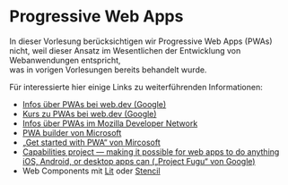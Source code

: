 
# Progressive Web Apps

In dieser Vorlesung berücksichtigen wir Progressive Web Apps (PWAs) nicht, 
weil dieser Ansatz im Wesentlichen der Entwicklung von Webanwendungen entspricht,  
was in vorigen Vorlesungen bereits behandelt wurde.

Für interessierte hier einige Links zu weiterführenden Informationen:

- [Infos über PWAs bei web.dev (Google)](https://web.dev/progressive-web-apps/)
- [Kurs zu PWAs bei web.dev (Google)](https://web.dev/learn/pwa/)
- [Infos über PWAs im Mozilla Developer Network](https://developer.mozilla.org/en-US/docs/Web/Progressive_web_apps)
- [PWA builder von Microsoft](https://www.pwabuilder.com)
- [„Get started with PWA“ von Mircosoft](https://learn.microsoft.com/en-us/microsoft-edge/progressive-web-apps-chromium/how-to/)
- [Capabilities project &mdash; making it possible for web apps to do anything iOS, Android, or desktop apps can („Project Fugu“ von Google)](https://developer.chrome.com/docs/capabilities)
- Web Components mit [Lit](https://lit.dev) oder [Stencil](https://stenciljs.com)
